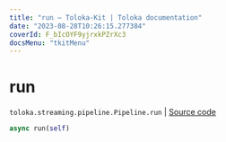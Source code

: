 ```yaml
---
title: "run — Toloka-Kit | Toloka documentation"
date: "2023-08-28T10:26:15.277384"
coverId: F_bIcOYF9yjrxkPZrXc3
docsMenu: "tkitMenu"
---
```


# run

`toloka.streaming.pipeline.Pipeline.run` | [Source code](https://github.com/Toloka/toloka-kit/blob/v1.2.1/src/streaming/pipeline.py#L394)

```python
async run(self)
```